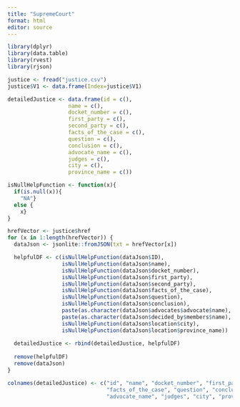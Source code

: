 ```yaml
---
title: "SupremeCourt"
format: html
editor: source
---
```


```r
library(dplyr)
library(data.table)
library(rvest)
library(rjson)
```

```r
justice <- fread("justice.csv")
justice$V1 <- data.frame(Index=justice$V1)
```

```r
detailedJustice <- data.frame(id = c(),
                   name = c(),
                   docket_number = c(),
                   first_party = c(),
                   second_party = c(),
                   facts_of_the_case = c(),
                   question = c(),
                   conclusion = c(),
                   advocate_name = c(),
                   judges = c(),
                   city = c(),
                   province_name = c())
```

```r
isNullHelpFunction <- function(x){
  if(is.null(x)){
    "NA"} 
  else {
    x}
}
```

```r
hrefVector <- justice$href
for (x in 1:length(hrefVector)) {
  dataJson <- jsonlite::fromJSON(txt = hrefVector[x])

  helpfulDF <- c(isNullHelpFunction(dataJson$ID), 
                 isNullHelpFunction(dataJson$name), 
                 isNullHelpFunction(dataJson$docket_number), 
                 isNullHelpFunction(dataJson$first_party), 
                 isNullHelpFunction(dataJson$second_party),
                 isNullHelpFunction(dataJson$facts_of_the_case), 
                 isNullHelpFunction(dataJson$question), 
                 isNullHelpFunction(dataJson$conclusion), 
                 paste(as.character(dataJson$advocates$advocate$name), collapse=", "), 
                 paste(as.character(dataJson$decided_by$members$name), collapse=", "),
                 isNullHelpFunction(dataJson$location$city), 
                 isNullHelpFunction(dataJson$location$province_name))
  
  detailedJustice <- rbind(detailedJustice, helpfulDF)
  
  remove(helpfulDF)
  remove(dataJson)
}
```

```r
colnames(detailedJustice) <- c("id", "name", "docket_number", "first_party", "second_party",
                               "facts_of_the_case", "question", "conclusion", 
                               "advocate_name", "judges", "city", "province_name")
```

```r

```




